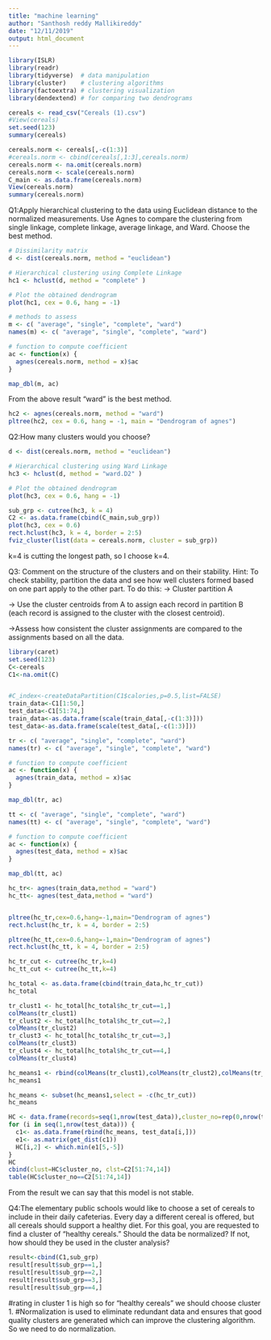 ---
title: "machine learning"
author: "Santhosh reddy Mallikireddy"
date: "12/11/2019"
output: html_document
---
```{r}
library(ISLR)
library(readr)
library(tidyverse)  # data manipulation
library(cluster)    # clustering algorithms
library(factoextra) # clustering visualization
library(dendextend) # for comparing two dendrograms
```

```{r}
cereals <- read_csv("Cereals (1).csv")
#View(cereals)
set.seed(123)
summary(cereals)
```

```{r}
cereals.norm <- cereals[,-c(1:3)]
#cereals.norm <- cbind(cereals[,1:3],cereals.norm)
cereals.norm <- na.omit(cereals.norm)
cereals.norm <- scale(cereals.norm)
C_main <- as.data.frame(cereals.norm)
View(cereals.norm)
summary(cereals.norm)
```


Q1:Apply hierarchical clustering to the data using Euclidean distance to the normalized measurements. Use Agnes to compare the clustering from  single linkage, complete linkage, average linkage, and Ward. Choose the best method.

```{r}
# Dissimilarity matrix
d <- dist(cereals.norm, method = "euclidean")

# Hierarchical clustering using Complete Linkage
hc1 <- hclust(d, method = "complete" )

# Plot the obtained dendrogram
plot(hc1, cex = 0.6, hang = -1)
```

```{r}
# methods to assess
m <- c( "average", "single", "complete", "ward")
names(m) <- c( "average", "single", "complete", "ward")

# function to compute coefficient
ac <- function(x) {
  agnes(cereals.norm, method = x)$ac
}

map_dbl(m, ac)
```


From the above result "ward" is the best method.
```{r}
hc2 <- agnes(cereals.norm, method = "ward")
pltree(hc2, cex = 0.6, hang = -1, main = "Dendrogram of agnes")
```

Q2:How many clusters would you choose?

```{r}
d <- dist(cereals.norm, method = "euclidean")

# Hierarchical clustering using Ward Linkage
hc3 <- hclust(d, method = "ward.D2" )

# Plot the obtained dendrogram
plot(hc3, cex = 0.6, hang = -1)

sub_grp <- cutree(hc3, k = 4)
C2 <- as.data.frame(cbind(C_main,sub_grp))
plot(hc3, cex = 0.6)
rect.hclust(hc3, k = 4, border = 2:5)
fviz_cluster(list(data = cereals.norm, cluster = sub_grp))
```
k=4 is cutting the longest path, so I choose k=4.



Q3: Comment on the structure of the clusters and on their stability. Hint: To check stability,  partition the data and see how well clusters formed based on one part apply to the other part. To do this:
-> Cluster partition A

-> Use the cluster centroids from A to assign each record in partition B (each record is assigned to the cluster with the closest centroid).

->Assess how consistent the cluster assignments are compared to the assignments based on all the data.

```{r}
library(caret)
set.seed(123)
C<-cereals
C1<-na.omit(C) 


#C_index<-createDataPartition(C1$calories,p=0.5,list=FALSE)
train_data<-C1[1:50,]
test_data<-C1[51:74,]
train_data<-as.data.frame(scale(train_data[,-c(1:3)]))
test_data<-as.data.frame(scale(test_data[,-c(1:3)]))

tr <- c( "average", "single", "complete", "ward")
names(tr) <- c( "average", "single", "complete", "ward")

# function to compute coefficient
ac <- function(x) {
  agnes(train_data, method = x)$ac
}

map_dbl(tr, ac)

tt <- c( "average", "single", "complete", "ward")
names(tt) <- c( "average", "single", "complete", "ward")

# function to compute coefficient
ac <- function(x) {
  agnes(test_data, method = x)$ac
}

map_dbl(tt, ac)

hc_tr<- agnes(train_data,method = "ward")
hc_tt<- agnes(test_data,method = "ward")


pltree(hc_tr,cex=0.6,hang=-1,main="Dendrogram of agnes")
rect.hclust(hc_tr, k = 4, border = 2:5)

pltree(hc_tt,cex=0.6,hang=-1,main="Dendrogram of agnes")
rect.hclust(hc_tt, k = 4, border = 2:5)

hc_tr_cut <- cutree(hc_tr,k=4)
hc_tt_cut <- cutree(hc_tt,k=4)

hc_total <- as.data.frame(cbind(train_data,hc_tr_cut))
hc_total

tr_clust1 <- hc_total[hc_total$hc_tr_cut==1,]
colMeans(tr_clust1)
tr_clust2 <- hc_total[hc_total$hc_tr_cut==2,]
colMeans(tr_clust2)
tr_clust3 <- hc_total[hc_total$hc_tr_cut==3,]
colMeans(tr_clust3)
tr_clust4 <- hc_total[hc_total$hc_tr_cut==4,]
colMeans(tr_clust4)

hc_means1 <- rbind(colMeans(tr_clust1),colMeans(tr_clust2),colMeans(tr_clust3),colMeans(tr_clust4))
hc_means1

hc_means <- subset(hc_means1,select = -c(hc_tr_cut))
hc_means

HC <- data.frame(records=seq(1,nrow(test_data)),cluster_no=rep(0,nrow(test_data)))
for (i in seq(1,nrow(test_data))) {
  c1<- as.data.frame(rbind(hc_means, test_data[i,]))
  e1<- as.matrix(get_dist(c1))
  HC[i,2] <- which.min(e1[5,-5])
}
HC
cbind(clust=HC$cluster_no, clst=C2[51:74,14])
table(HC$cluster_no==C2[51:74,14])
```
From the result we can say that this model is not stable.


Q4:The elementary public schools would like to choose a set of cereals to include in their daily cafeterias. Every day a different cereal is offered, but all cereals should support a healthy diet. For this goal, you are requested to find a cluster of “healthy cereals.” Should the data be normalized? If not, how should they be used in the cluster analysis?

```{r}
result<-cbind(C1,sub_grp)
result[result$sub_grp==1,]
result[result$sub_grp==2,]
result[result$sub_grp==3,]
result[result$sub_grp==4,]
```
#rating in cluster 1 is high so for "healthy cereals" we should choose cluster 1.
#Normalization is used to eliminate redundant data and ensures that good quality clusters are generated which can improve the clustering algorithm. So we need to do normalization.

